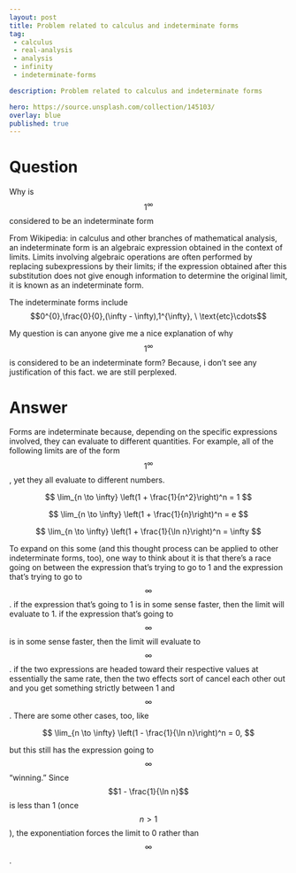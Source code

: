 ---
layout: post
title: Problem related to calculus and indeterminate forms
tag:
 - calculus
 - real-analysis
 - analysis
 - infinity
 - indeterminate-forms

description: Problem related to calculus and indeterminate forms

hero: https://source.unsplash.com/collection/145103/
overlay: blue 
published: true
---

# Question 

Why is $$1^{\infty}$$ considered to be an indeterminate form

<!--break-->


From Wikipedia: in calculus and other branches of mathematical analysis, an indeterminate form is an algebraic expression obtained in the context of limits. Limits involving algebraic operations are often performed by replacing subexpressions by their limits; if the expression obtained after this substitution does not give enough information to determine the original limit, it is known as an indeterminate form. 

The indeterminate forms include $$0^{0},\frac{0}{0},(\infty - \infty),1^{\infty}, \ \text{etc}\cdots$$

My question is can anyone give me a nice explanation of why $$1^{\infty}$$ is considered to be an indeterminate form? Because, i don't see any justification of this fact. we are  still perplexed.

# Answer 


Forms are indeterminate because, depending on the specific expressions involved, they can evaluate to different quantities.  For example, all of the following limits are of the form $$1^{\infty}$$, yet they all evaluate to different numbers.

 $$ 
\lim_{n \to \infty} \left(1 + \frac{1}{n^2}\right)^n = 1
 $$ 


 $$ 
\lim_{n \to \infty} \left(1 + \frac{1}{n}\right)^n = e
 $$ 


 $$ 
\lim_{n \to \infty} \left(1 + \frac{1}{\ln n}\right)^n = \infty
 $$ 

To expand on this some (and this thought process can be applied to other indeterminate forms, too), one way to think about it is that there's a race going on between the expression that's trying to go to 1 and the expression that's trying to go to $$\infty$$.  if the expression that's going to 1 is in some sense faster, then the limit will evaluate to 1.  if the expression that's going to $$\infty$$ is in some sense faster, then the limit will evaluate to $$\infty$$.  if the two expressions are headed toward their respective values at essentially the same rate, then the two effects sort of cancel each other out and you get something strictly between 1 and $$\infty$$.
There are some other cases, too, like 

 $$ 
\lim_{n \to \infty} \left(1 - \frac{1}{\ln n}\right)^n = 0,
 $$ 

but this still has the expression going to $$\infty$$ "winning."  Since $$1 - \frac{1}{\ln n}$$ is less than 1 (once $$n > 1$$), the exponentiation forces the limit to 0 rather than $$\infty$$.

